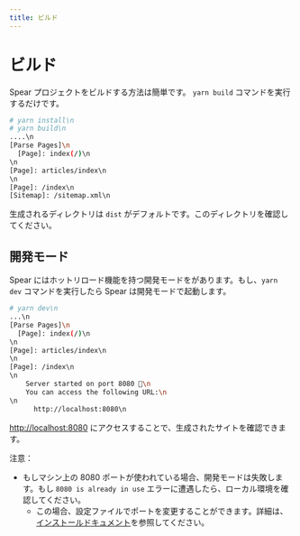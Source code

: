 ```yaml
---
title: ビルド
---
```


# ビルド

Spear プロジェクトをビルドする方法は簡単です。 `yarn build` コマンドを実行するだけです。

```bash
# yarn install\n
# yarn build\n
....\n
[Parse Pages]\n
  [Page]: index(/)\n
\n
[Page]: articles/index\n
\n
[Page]: /index\n
[Sitemap]: /sitemap.xml\n
```

生成されるディレクトリは `dist` がデフォルトです。このディレクトリを確認してください。


## 開発モード

Spear にはホットリロード機能を持つ開発モードをがあります。もし、`yarn dev` コマンドを実行したら Spear は開発モードで起動します。

```bash
# yarn dev\n
...\n
[Parse Pages]\n
  [Page]: index(/)\n
\n
[Page]: articles/index\n
\n
[Page]: /index\n
\n
    Server started on port 8080 🚀\n
    You can access the following URL:\n
\n
      http://localhost:8080\n
```

[http://localhost:8080](http://localhost:8080/) にアクセスすることで、生成されたサイトを確認できます。

注意：
- もしマシン上の 8080 ポートが使われている場合、開発モードは失敗します。もし `8080 is already in use` エラーに遭遇したら、ローカル環境を確認してください。
  - この場合、設定ファイルでポートを変更することができます。詳細は、[インストールドキュメント](/{{lang}}/intro/install.html)を参照してください。
